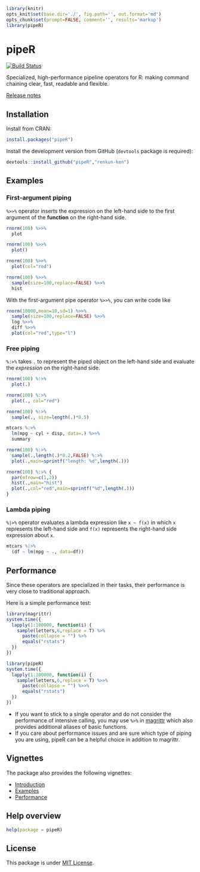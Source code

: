 ```r
library(knitr)
opts_knit$set(base.dir='./', fig.path='', out.format='md')
opts_chunk$set(prompt=FALSE, comment='', results='markup')
library(pipeR)
```

# pipeR

[![Build Status](https://travis-ci.org/renkun-ken/pipeR.png?branch=master)](https://travis-ci.org/renkun-ken/pipeR)

Specialized, high-performance pipeline operators for R: making command chaining clear, fast, readable and flexible.

[Release notes](https://github.com/renkun-ken/pipeR/releases)

## Installation

Install from CRAN:

```r
install.packages("pipeR")
```

Install the development version from GitHub (`devtools` package is required):

```r
devtools::install_github("pipeR","renkun-ken")
```

## Examples

### First-argument piping

`%>>%` operator inserts the expression on the left-hand side to the first argument of the **function** on the right-hand side.

```r
rnorm(100) %>>% 
  plot

rnorm(100) %>>% 
  plot()

rnorm(100) %>>% 
  plot(col="red")

rnorm(100) %>>% 
  sample(size=100,replace=FALSE) %>>% 
  hist
```

With the first-argument pipe operator `%>>%`, you can write code like

```r
rnorm(10000,mean=10,sd=1) %>>%
  sample(size=100,replace=FALSE) %>>%
  log %>>%
  diff %>>%
  plot(col="red",type="l")
```

### Free piping

`%:>%` takes `.` to represent the piped object on the left-hand side and evaluate the *expression* on the right-hand side.

```r
rnorm(100) %:>% 
  plot(.)

rnorm(100) %:>% 
  plot(., col="red")

rnorm(100) %:>% 
  sample(., size=length(.)*0.5)

mtcars %:>% 
  lm(mpg ~ cyl + disp, data=.) %>>% 
  summary

rnorm(100) %:>% 
  sample(.,length(.)*0.2,FALSE) %:>% 
  plot(.,main=sprintf("length: %d",length(.)))

rnorm(100) %:>% {
  par(mfrow=c(1,2))
  hist(.,main="hist")
  plot(.,col="red",main=sprintf("%d",length(.)))
}
```

### Lambda piping

`%|>%` operator evaluates a lambda expression like `x ~ f(x)` in which `x` represents the left-hand side and `f(x)` represents the right-hand side expression about `x`.

```r
mtcars %|>%
  (df ~ lm(mpg ~ ., data=df))
```

## Performance

Since these operators are specialized in their tasks, their performance is very close to traditional approach. 

Here is a simple performance test:

```r
library(magrittr)
system.time({
  lapply(1:100000, function(i) {
    sample(letters,6,replace = T) %>%
      paste(collapse = "") %>%
      equals("rstats")
  })
})
```

```r
library(pipeR)
system.time({
  lapply(1:100000, function(i) {
    sample(letters,6,replace = T) %>>%
      paste(collapse = "") %>>%
      equals("rstats")
  })
})
```

- If you want to stick to a single operator and do not consider the performance of intensive calling, you may use `%>%` in [magrittr](https://github.com/smbache/magrittr) which also provides additional aliases of basic functions. 
- If you care about performance issues and are sure which type of piping you are using, pipeR can be a helpful choice in addition to magrittr.

## Vignettes

The package also provides the following vignettes:

- [Introduction](http://cran.r-project.org/web/packages/pipeR/vignettes/Introduction.html)
- [Examples](http://cran.r-project.org/web/packages/pipeR/vignettes/Examples.html)
- [Performance](http://cran.r-project.org/web/packages/pipeR/vignettes/Performance.html)


## Help overview

```r
help(package = pipeR)
```

## License

This package is under [MIT License](http://opensource.org/licenses/MIT).
